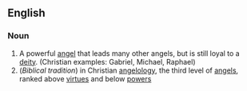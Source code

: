 ==English==

===Noun===

#A powerful [[angel]] that leads many other angels, but is still loyal to a [[deity]].  (Christian examples: Gabriel, Michael, Raphael)
# (''Biblical tradition'')  in Christian [[angelology]], the third level of [[angel]]s, ranked above [[virtue]]s and below [[power]]s